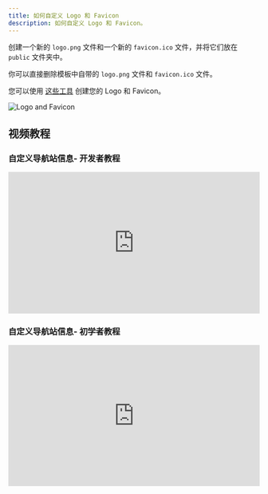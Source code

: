 ```yaml
---
title: 如何自定义 Logo 和 Favicon
description: 如何自定义 Logo 和 Favicon。
---
```


创建一个新的 `logo.png` 文件和一个新的 `favicon.ico` 文件，并将它们放在 `public` 文件夹中。

你可以直接删除模板中自带的 `logo.png` 文件和 `favicon.ico` 文件。

您可以使用 [这些工具](https://indiehub.best/collection/the-best-logo-generator-tools-in-2025) 创建您的 Logo 和 Favicon。

![Logo and Favicon](../../../../assets/images/guide-config-logo.png)

## 视频教程

### 自定义导航站信息- 开发者教程

<div style="position: relative; padding-bottom: 56.25%; height: 0; overflow: hidden;">
  <iframe 
    style="position: absolute; top: 0; left: 0; width: 100%; height: 100%;" 
    width="1280" 
    height="720" 
    src="https://www.youtube.com/embed/GRf3fC4nCXU?list=PLVBbrIi208W-yprj2E6oXu-yxB3Ou522u" 
    title="【8/9】自定义文案 + LOGO + 主题 —— 基于Mkdirs模板部署上线导航站的全流程记录" 
    frameborder="0" 
    allow="accelerometer; autoplay; clipboard-write; encrypted-media; gyroscope; picture-in-picture; web-share" 
    referrerpolicy="strict-origin-when-cross-origin" 
    allowfullscreen
  ></iframe>
</div>

### 自定义导航站信息- 初学者教程

<div style="position: relative; padding-bottom: 56.25%; height: 0; overflow: hidden;">
  <iframe 
    style="position: absolute; top: 0; left: 0; width: 100%; height: 100%;" 
    width="1280" 
    height="720" 
    src="https://www.youtube.com/embed/aRR8R5V1fpQ?list=PLVBbrIi208W9pRjN9dVE8f9pzd6KJrTaw" 
    title="11、导航站自定义" 
    frameborder="0" 
    allow="accelerometer; autoplay; clipboard-write; encrypted-media; gyroscope; picture-in-picture; web-share" 
    referrerpolicy="strict-origin-when-cross-origin" 
    allowfullscreen
  ></iframe>
</div>
